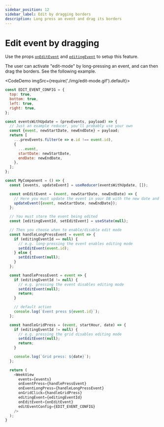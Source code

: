 ```yaml
---
sidebar_position: 12
sidebar_label: Edit by dragging borders
description: Long press an event and drag its borders
---
```


# Edit event by dragging

Use the props [`onEditEvent`](../full-api/week-view-props#oneditevent) and  [`editingEvent`](../full-api/week-view-props#editingevent) to setup this feature.

The user can activate "edit-mode" by long-pressing an event, and can then drag the borders. See the following example.


<CodeDemo imgSrc={require('./img/edit-mode.gif').default}>

```js title="Edit events"
const EDIT_EVENT_CONFIG = {
  top: true,
  bottom: true,
  left: true,
  right: true,
};

const eventsWithUpdate = (prevEvents, payload) => {
  // Just an example reducer, you'll probably use your own
  const {event, newStartDate, newEndDate} = payload;
  return [
    ...prevEvents.filter(e => e.id !== event.id),
    {
      ...event,
      startDate: newStartDate,
      endDate: newEndDate,
    },
  ];
};

const MyComponent = () => {
  const [events, updateEvent] = useReducer(eventsWithUpdate, []);

  const onEditEvent = (event, newStartDate, newEndDate) => {
    // Here you must update the event in your DB with the new date and time
    updateEvent({event, newStartDate, newEndDate});
  };

  // You must store the event being edited
  const [editingEventId, setEditEvent] = useState(null);

  // Then you choose when to enable/disable edit mode
  const handleLongPressEvent = event => {
    if (editingEventId == null) {
      // e.g. long-pressing the event enables editing mode
      setEditEvent(event.id);
    } else {
      setEditEvent(null);
    }
  };

  const handlePressEvent = event => {
    if (editingEventId != null) {
      // e.g. pressing the event disables editing mode
      setEditEvent(null);
      return;
    }

    // default action
    console.log(`Event press ${event.id}`);
  };

  const handleGridPress = (event, startHour, date) => {
    if (editingEventId != null) {
      // e.g. pressing the grid disables editing mode
      setEditEvent(null);
      return;
    }

    console.log(`Grid press: ${date}`);
  };

  return (
    <WeekView
      events={events}
      onEventPress={handlePressEvent}
      onEventLongPress={handleLongPressEvent}
      onGridClick={handleGridPress}
      editingEvent={editingEventId}
      onEditEvent={onEditEvent}
      editEventConfig={EDIT_EVENT_CONFIG}
    />
  );
}
```

</CodeDemo>

